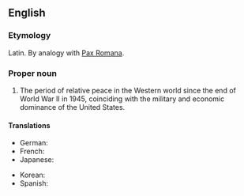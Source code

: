 ==English==
{{wikipedia}}

===Etymology===
Latin. By analogy with [[Pax Romana]].

===Proper noun===
{{en-proper noun}}
# The period of relative peace in the Western world since the end of World War II in 1945, coinciding with the military and economic dominance of the United States.

====Translations====
{{trans-top}}
* German: {{t|de|Pax Americana}}
* French: {{t+|fr|pax americana}}
* Japanese: {{t|ja|パクス・アメリカーナ|tr=pakusu amerikāna}}
{{trans-mid}}
* Korean: {{t|ko|팍스 아메리카나|tr=pakseu amerikana}}
* Spanish: {{t|es|Pax Americana}}
{{trans-bottom}}